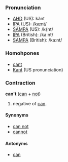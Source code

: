 === Pronunciation ===
*[[w:AHD|AHD]] (US): kănt
*[[w:IPA|IPA]] (US): /kænt/
*[[w:SAMPA|SAMPA]] (US): /k{nt/
*[[w:IPA|IPA]] (British): /kaːnt/
*[[w:SAMPA|SAMPA]] (British): /ka:nt/

===Homohpones===
*[[cant]]
*[[Kant]] (US pronunciation)<!-- in my (au) accent I pronounce Kant with the US sound and can't with the British sound, but I don't know if this is correct -->

===Contraction===
'''can't''' ([[can]] + [[not]])

# negative of [[can]].

====Synonyms====
*[[can not]]
*[[cannot]]

====Antonyms====
*[[can]]